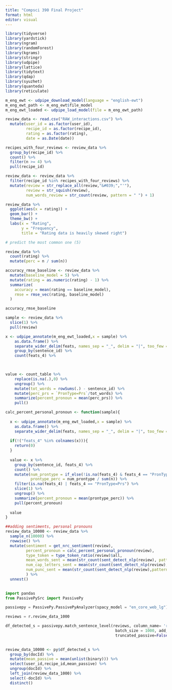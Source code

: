 ```yaml
---
title: "Compsci 390 Final Project"
format: html
editor: visual
---
```


```r
library(tidyverse)
library(yardstick)
library(ngram)
library(randomForest)
library(kgrams)
library(stringr)
library(udpipe)
library(lattice)
library(tidytext)
library(qdap)
library(syuzhet)
library(quanteda)
library(reticulate)

m_eng_ewt <- udpipe_download_model(language = "english-ewt")
m_eng_ewt_path <- m_eng_ewt$file_model
m_eng_ewt_loaded <- udpipe_load_model(file = m_eng_ewt_path)


```

```r
review_data <- read.csv("RAW_interactions.csv") %>% 
  mutate(user_id = as.factor(user_id),
         recipe_id = as.factor(recipe_id),
         rating = as.factor(rating),
         date = as.Date(date))

recipes_with_four_reviews <- review_data %>% 
  group_by(recipe_id) %>% 
  count() %>% 
  filter(n >= 4) %>% 
  pull(recipe_id)

review_data <- review_data %>% 
  filter(recipe_id %in% recipes_with_four_reviews) %>% 
  mutate(review = str_replace_all(review,"&#039;","'"),
         review = str_squish(review),
         num_words_review = str_count(review, pattern = " ") + 1)
```

```r
review_data %>% 
  ggplot(aes(x = rating)) + 
  geom_bar() + 
  theme_bw() + 
  labs(x = "Rating",
       y = "Frequency",
       title = "Rating data is heavily skewed right")

```

```r
# predict the most common one (5)

review_data %>% 
  count(rating) %>% 
  mutate(perc = n / sum(n))

accuracy_rmse_baseline <- review_data %>% 
  mutate(baseline_model = 5) %>%
  mutate(rating = as.numeric(rating) - 1) %>% 
  summarize(
    accuracy = mean(rating == baseline_model),
    rmse = rmse_vec(rating, baseline_model)
  )

accuracy_rmse_baseline
```

```r
sample <- review_data %>% 
  slice(1) %>% 
  pull(review)

x <- udpipe_annotate(m_eng_ewt_loaded,x = sample) %>% 
    as.data.frame() %>% 
    separate_wider_delim(feats, names_sep = "_", delim = "|", too_few = "align_start") %>% 
    group_by(sentence_id) %>% 
    count(feats_4) %>% 


  
value <- count_table %>% 
    replace(is.na(.),0) %>% 
    ungroup() %>% 
    mutate(tot_words = rowSums(.) - sentence_id) %>% 
    mutate(perc_prs = `PronType=Prs`/tot_words) %>% 
    summarize(percent_pronoun = mean(perc_prs)) %>% 
    pull()

calc_percent_personal_pronoun <- function(sample){
  
  x <- udpipe_annotate(m_eng_ewt_loaded,x = sample) %>% 
    as.data.frame() %>% 
    separate_wider_delim(feats, names_sep = "_", delim = "|", too_few = "align_start")
  
  if(!("feats_4" %in% colnames(x))){
    return(0)
  }
  
  value <- x %>% 
    group_by(sentence_id, feats_4) %>% 
    count() %>% 
    mutate(num_prontype = if_else(!is.na(feats_4) & feats_4 == "PronType=Prs", n, 0),
           prontype_perc = num_prontype / sum(n)) %>% 
    filter(is.na(feats_4) | feats_4 == "PronType=Prs") %>% 
    slice(1) %>% 
    ungroup() %>% 
    summarize(percent_pronoun = mean(prontype_perc)) %>% 
    pull(percent_pronoun)
  
  value
}

##adding sentiments, personal pronouns
review_data_10000 <- review_data %>% 
  sample_n(10000) %>% 
  rowwise() %>% 
  mutate(sentiment = get_nrc_sentiment(review),
         percent_pronoun = calc_percent_personal_pronoun(review),
         type_token = type_token_ratio(review)$all,
         mean_words_sent = mean(str_count(sent_detect_nlp(review), pattern = " ") + 1),
         num_cap_letters_sent = mean(str_count(sent_detect_nlp(review), pattern = "[A-Z]")),
         num_punc_sent = mean(str_count(sent_detect_nlp(review),pattern = "[[:punct:]]"))
         ) %>% 
  unnest()
  
```

```python
import pandas
from PassivePySrc import PassivePy

passivepy = PassivePy.PassivePyAnalyzer(spacy_model = "en_core_web_lg")

reviews = r.review_data_1000

df_detected_s = passivepy.match_sentence_level(reviews, column_name= 'review',
                                                batch_size = 1000, add_other_columns=True,
                                                truncated_passive=False, full_passive=False)
                                              
```

```r
review_data_10000 <- py$df_detected_s %>% 
  group_by(docId) %>% 
  mutate(mean_passive = mean(unlist(binary))) %>% 
  select(user_id,recipe_id,mean_passive) %>% 
  ungroup(docId) %>% 
  left_join(review_data_1000) %>% 
  select(-docId) %>% 
  distinct()

```

